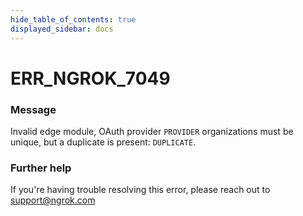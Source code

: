 ```yaml
---
hide_table_of_contents: true
displayed_sidebar: docs
---
```



# ERR_NGROK_7049

### Message

Invalid edge module, OAuth provider `PROVIDER` organizations must be unique, but a duplicate is present: `DUPLICATE`.

<ErrorDetails error="err_ngrok_7049" />

### Further help

If you're having trouble resolving this error, please reach out to [support@ngrok.com](mailto:support@ngrok.com?subject=Help%20with%20ERR_NGROK_7049)

